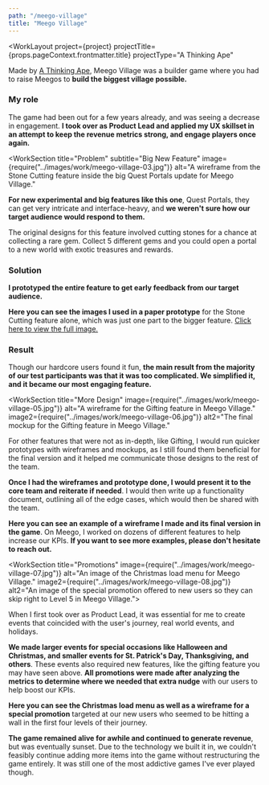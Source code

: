 ```yaml
---
path: "/meego-village"
title: "Meego Village"
---
```




<WorkLayout
  project={project}
  projectTitle={props.pageContext.frontmatter.title}
  projectType="A Thinking Ape"
>
<SEO title={props.pageContext.frontmatter.title} />
<WorkSection title="Overview" 
  image={require("../images/work/meego-village-02.jpg")}
  alt="The main village, maxed out at the highest level in Meego Village.">
  <p>
    Made by <a href="http://athinkingape.com/" target="_blank" rel="noreferrer noopener">A Thinking Ape</a>, Meego Village was a builder game where you had to raise Meegos to <strong>build the biggest village possible.</strong>
  </p>

  <h3>My role</h3>
  <p>
    The game had been out for a few years already, and was seeing a decrease in engagement. <strong>I took over as Product Lead and applied my UX skillset in an attempt to keep the revenue metrics strong, and engage players once again.</strong>
  </p>
</WorkSection>

<WorkSection
  title="Problem"
  subtitle="Big New Feature"
  image={require("../images/work/meego-village-03.jpg")}
  alt="A wireframe from the Stone Cutting feature inside the big Quest Portals update for Meego Village."
>
  <p>
    <strong>For new experimental and big features like this one</strong>, Quest Portals, they can get very intricate and interface-heavy, and <strong>we weren't sure how our target audience would respond to them.</strong>
  </p>
  <p>
    The original designs for this feature involved cutting stones for a chance at collecting a rare gem. Collect 5 different gems and you
    could open a portal to a new world with exotic treasures and rewards.
  </p>

  <h3>Solution</h3>
  <p>
    <strong>
      I prototyped the entire feature to get early feedback from our target audience.
    </strong>
  </p>

  <p>
    <strong>Here you can see the images I used in a paper prototype</strong> for the Stone Cutting feature alone, which was just one part to the bigger feature. <a href={require("../images/work/meego-village-04.jpg")} target="_blank" rel="noreferrer noopener">Click here to view the full image.</a>
  </p>

  <h3>Result</h3>
  <p>
    Though our hardcore users found it fun, <strong>the main result from the majority of our test participants was that it was too complicated. We simplified it, and it became our most engaging feature.</strong>
  </p>
</WorkSection>

<WorkSection
  title="More Design"
  image={require("../images/work/meego-village-05.jpg")}
  alt="A wireframe for the Gifting feature in Meego Village."
  image2={require("../images/work/meego-village-06.jpg")}
  alt2="The final mockup for the Gifting feature in Meego Village."
>
  <p>
    For other features that were not as in-depth, like Gifting, I would run quicker prototypes with wireframes and mockups, as I still found
    them beneficial for the final version and it helped me communicate those designs to the rest of the team.
  </p>

  <p>
    <strong>Once I had the wireframes and prototype done, I would present it to the core team and reiterate if needed</strong>. I would then write up a functionality document, outlining all of the edge cases, which would then be shared with the team.
  </p>

  <p>
    <strong>Here you can see an example of a wireframe I made and its final version in the game</strong>. On Meego, I worked on dozens of different features to help increase our KPIs. <strong>If you want to see more examples, please don't hesitate to reach out.</strong>
  </p>
</WorkSection>

<WorkSection title="Promotions" 
  image={require("../images/work/meego-village-07.jpg")}
  alt="An image of the Christmas load menu for Meego Village."
  image2={require("../images/work/meego-village-08.jpg")}
  alt2="An image of the special promotion offered to new users so they can skip right to Level 5 in Meego Village.">
  <p>
    When I first took over as Product Lead, it was essential for me to create events that coincided with the user's journey, real world
    events, and holidays.
  </p>

  <p>
    <strong>We made larger events for special occasions like Halloween and Christmas, and smaller events for St. Patrick's Day, Thanksgiving, and others</strong>. These events also required new features, like the gifting feature you may have seen above. <strong>All promotions were made after analyzing the metrics to determine where we needed that extra nudge</strong> with our users to help boost our KPIs.
  </p>

  <p>
    <strong>Here you can see the Christmas load menu as well as a wireframe for a special promotion</strong> targeted at our new users who seemed to be hitting a wall in the first four levels of their journey.
  </p>
</WorkSection>

<NextSteps>
  <p>
    <strong>The game remained alive for awhile and continued to generate revenue</strong>, but was eventually sunset. Due to the technology we built it in, we couldn't feasibly continue adding more items into the game without restructuring the game entirely. It was still one of the most addictive games I've ever played though.
  </p>
</NextSteps>

</WorkLayout>

